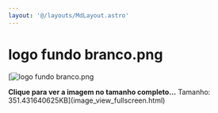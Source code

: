```yaml
---
layout: '@/layouts/MdLayout.astro'
---
```






logo fundo branco.png
=====================







[<Image src="https://arapiraca.ufal.br/graduacao/ciencia-da-computacao/documentos/logo-do-curso/logo-cc-arapiraca-1.png/%40%40images/20c28e39-99d6-4879-a30b-801a639e0729.png" alt="logo fundo branco.png" inferSize />



**Clique para ver a imagem no tamanho completo…**
Tamanho: 351.431640625KB](image_view_fullscreen.html)







